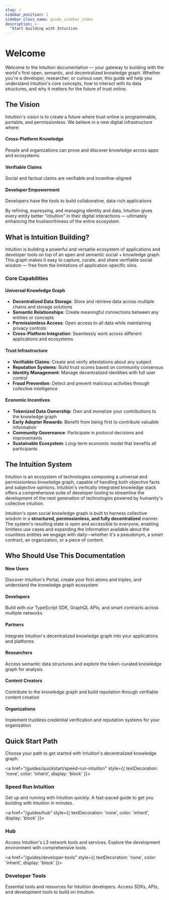 ```yaml
---
slug: /
sidebar_position: 1
sidebar_class_name: guide_sidebar_index
description: >-
  "Start building with Intuition
---
```



# Welcome

<div style={{ backgroundColor: 'var(--ifm-color-emphasis-50)', padding: '2rem', borderRadius: '12px', marginBottom: '2rem' }}>
<p style={{ fontSize: '1.1rem', lineHeight: '1.7', margin: 0, color: 'var(--ifm-color-emphasis-700)' }}>
Welcome to the Intuition documentation — your gateway to building with the world's first open, semantic, and decentralized knowledge graph. Whether you're a developer, researcher, or curious user, this guide will help you understand Intuition's core concepts, how to interact with its data structures, and why it matters for the future of trust online.
</p>
</div>

## The Vision

Intuition's vision is to create a future where trust online is programmable, portable, and permissionless. We believe in a new digital infrastructure where:

<div style={{ display: 'flex', flexDirection: 'row', gap: '1.5rem', marginBottom: '2rem', flexWrap: 'wrap' }}>

<div style={{ border: '1px solid var(--ifm-color-emphasis-300)', borderRadius: '8px', padding: '1.5rem', backgroundColor: 'var(--ifm-background-color)', flex: '1', minWidth: '300px' }}>
<h4 style={{ marginTop: 0, marginBottom: '0.75rem', color: 'var(--ifm-color-primary)' }}>Cross-Platform Knowledge</h4>
<p style={{ margin: 0, fontSize: '0.95rem', color: 'var(--ifm-color-emphasis-700)' }}>
People and organizations can prove and discover knowledge across apps and ecosystems
</p>
</div>

<div style={{ border: '1px solid var(--ifm-color-emphasis-300)', borderRadius: '8px', padding: '1.5rem', backgroundColor: 'var(--ifm-background-color)', flex: '1', minWidth: '300px' }}>
<h4 style={{ marginTop: 0, marginBottom: '0.75rem', color: 'var(--ifm-color-primary)' }}>Verifiable Claims</h4>
<p style={{ margin: 0, fontSize: '0.95rem', color: 'var(--ifm-color-emphasis-700)' }}>
Social and factual claims are verifiable and incentive-aligned
</p>
</div>

<div style={{ border: '1px solid var(--ifm-color-emphasis-300)', borderRadius: '8px', padding: '1.5rem', backgroundColor: 'var(--ifm-background-color)', flex: '1', minWidth: '300px' }}>
<h4 style={{ marginTop: 0, marginBottom: '0.75rem', color: 'var(--ifm-color-primary)' }}>Developer Empowerment</h4>
<p style={{ margin: 0, fontSize: '0.95rem', color: 'var(--ifm-color-emphasis-700)' }}>
Developers have the tools to build collaborative, data-rich applications
</p>
</div>

</div>

By refining, expressing, and managing identity and data, Intuition gives every entity better "intuition" in their digital interactions — ultimately enhancing the trustworthiness of the entire ecosystem.

## What is Intuition Building?

<div style={{ backgroundColor: 'var(--ifm-color-emphasis-50)', padding: '1.5rem', borderRadius: '8px', marginBottom: '2rem' }}>
<p style={{ margin: 0, fontSize: '1rem', color: 'var(--ifm-color-emphasis-700)', lineHeight: '1.6' }}>
Intuition is building a powerful and versatile ecosystem of applications and developer tools on top of an open and semantic social + knowledge graph. This graph makes it easy to capture, curate, and share verifiable social wisdom — free from the limitations of application-specific silos.
</p>
</div>

### Core Capabilities

<div style={{ display: 'flex', flexDirection: 'row', gap: '1.5rem', marginBottom: '2rem', flexWrap: 'wrap' }}>

<div style={{ border: '1px solid var(--ifm-color-emphasis-300)', borderRadius: '8px', padding: '1.5rem', backgroundColor: 'var(--ifm-background-color)', flex: '1', minWidth: '300px' }}>
<h4 style={{ marginTop: 0, marginBottom: '0.75rem', color: 'var(--ifm-color-primary)' }}>Universal Knowledge Graph</h4>
<ul style={{ margin: 0, paddingLeft: '1.5rem', fontSize: '0.95rem', color: 'var(--ifm-color-emphasis-700)' }}>
<li style={{ marginBottom: '0.5rem' }}><strong>Decentralized Data Storage</strong>: Store and retrieve data across multiple chains and storage solutions</li>
<li style={{ marginBottom: '0.5rem' }}><strong>Semantic Relationships</strong>: Create meaningful connections between any entities or concepts</li>
<li style={{ marginBottom: '0.5rem' }}><strong>Permissionless Access</strong>: Open access to all data while maintaining privacy controls</li>
<li style={{ marginBottom: '0.5rem' }}><strong>Cross-Platform Integration</strong>: Seamlessly work across different applications and ecosystems</li>
</ul>
</div>

<div style={{ border: '1px solid var(--ifm-color-emphasis-300)', borderRadius: '8px', padding: '1.5rem', backgroundColor: 'var(--ifm-background-color)', flex: '1', minWidth: '300px' }}>
<h4 style={{ marginTop: 0, marginBottom: '0.75rem', color: 'var(--ifm-color-primary)' }}>Trust Infrastructure</h4>
<ul style={{ margin: 0, paddingLeft: '1.5rem', fontSize: '0.95rem', color: 'var(--ifm-color-emphasis-700)' }}>
<li style={{ marginBottom: '0.5rem' }}><strong>Verifiable Claims</strong>: Create and verify attestations about any subject</li>
<li style={{ marginBottom: '0.5rem' }}><strong>Reputation Systems</strong>: Build trust scores based on community consensus</li>
<li style={{ marginBottom: '0.5rem' }}><strong>Identity Management</strong>: Manage decentralized identities with full user control</li>
<li style={{ marginBottom: '0.5rem' }}><strong>Fraud Prevention</strong>: Detect and prevent malicious activities through collective intelligence</li>
</ul>
</div>

<div style={{ border: '1px solid var(--ifm-color-emphasis-300)', borderRadius: '8px', padding: '1.5rem', backgroundColor: 'var(--ifm-background-color)', flex: '1', minWidth: '300px' }}>
<h4 style={{ marginTop: 0, marginBottom: '0.75rem', color: 'var(--ifm-color-primary)' }}>Economic Incentives</h4>
<ul style={{ margin: 0, paddingLeft: '1.5rem', fontSize: '0.95rem', color: 'var(--ifm-color-emphasis-700)' }}>
<li style={{ marginBottom: '0.5rem' }}><strong>Tokenized Data Ownership</strong>: Own and monetize your contributions to the knowledge graph</li>
<li style={{ marginBottom: '0.5rem' }}><strong>Early Adopter Rewards</strong>: Benefit from being first to contribute valuable information</li>
<li style={{ marginBottom: '0.5rem' }}><strong>Community Governance</strong>: Participate in protocol decisions and improvements</li>
<li style={{ marginBottom: '0.5rem' }}><strong>Sustainable Ecosystem</strong>: Long-term economic model that benefits all participants</li>
</ul>
</div>

</div>

## The Intuition System

<div style={{ backgroundColor: 'var(--ifm-color-emphasis-50)', padding: '1.5rem', borderRadius: '8px', marginBottom: '2rem' }}>
<p style={{ margin: 0, fontSize: '1rem', color: 'var(--ifm-color-emphasis-700)', lineHeight: '1.6' }}>
Intuition is an ecosystem of technologies composing a universal and permissionless knowledge graph, capable of handling both objective facts and subjective opinions. Intuition's vertically integrated knowledge stack offers a comprehensive suite of developer tooling to streamline the development of the next generation of technologies powered by humanity's collective intuition.
</p>
</div>

Intuition's open social knowledge graph is built to harness collective wisdom in a **structured, permissionless, and fully decentralized** manner. The system's resulting state is open and accessible to everyone, enabling limitless use cases and expanding the information available about the countless entities we engage with daily—whether it's a pseudonym, a smart contract, an organization, or a piece of content.

## Who Should Use This Documentation

<div className="uniform-card-grid-small">

<div className="uniform-card">
<h4 className="uniform-card-title" style={{ fontSize: '1.1rem', marginBottom: '0.75rem' }}>New Users</h4>
<p className="uniform-card-content" style={{ fontSize: '0.9rem' }}>
Discover Intuition's Portal, create your first atoms and triples, and understand the knowledge graph ecosystem
</p>
</div>

<div className="uniform-card">
<h4 className="uniform-card-title" style={{ fontSize: '1.1rem', marginBottom: '0.75rem' }}>Developers</h4>
<p className="uniform-card-content" style={{ fontSize: '0.9rem' }}>
Build with our TypeScript SDK, GraphQL APIs, and smart contracts across multiple networks
</p>
</div>

<div className="uniform-card">
<h4 className="uniform-card-title" style={{ fontSize: '1.1rem', marginBottom: '0.75rem' }}>Partners</h4>
<p className="uniform-card-content" style={{ fontSize: '0.9rem' }}>
Integrate Intuition's decentralized knowledge graph into your applications and platforms
</p>
</div>

<div className="uniform-card">
<h4 className="uniform-card-title" style={{ fontSize: '1.1rem', marginBottom: '0.75rem' }}>Researchers</h4>
<p className="uniform-card-content" style={{ fontSize: '0.9rem' }}>
Access semantic data structures and explore the token-curated knowledge graph for analysis
</p>
</div>

<div className="uniform-card">
<h4 className="uniform-card-title" style={{ fontSize: '1.1rem', marginBottom: '0.75rem' }}>Content Creators</h4>
<p className="uniform-card-content" style={{ fontSize: '0.9rem' }}>
Contribute to the knowledge graph and build reputation through verifiable content creation
</p>
</div>

<div className="uniform-card">
<h4 className="uniform-card-title" style={{ fontSize: '1.1rem', marginBottom: '0.75rem' }}>Organizations</h4>
<p className="uniform-card-content" style={{ fontSize: '0.9rem' }}>
Implement trustless credential verification and reputation systems for your organization
</p>
</div>

</div>

## Quick Start Path

Choose your path to get started with Intuition's decentralized knowledge graph:

<div className="uniform-card-grid">

<a href="/guides/quickstart/speed-run-intuition" style={{ textDecoration: 'none', color: 'inherit', display: 'block' }}>
<div className="uniform-card clickable-card">
<h3 className="uniform-card-title">Speed Run Intuition</h3>
<p className="uniform-card-content">
Get up and running with Intuition quickly. A fast-paced guide to get you building with Intuition in minutes.
</p>
</div>
</a>

<a href="/guides/hub" style={{ textDecoration: 'none', color: 'inherit', display: 'block' }}>
<div className="uniform-card clickable-card">
<h3 className="uniform-card-title">Hub</h3>
<p className="uniform-card-content">
Access Intuition's L3 network tools and services. Explore the development environment with comprehensive tools.
</p>
</div>
</a>

<a href="/guides/developer-tools" style={{ textDecoration: 'none', color: 'inherit', display: 'block' }}>
<div className="uniform-card clickable-card">
<h3 className="uniform-card-title">Developer Tools</h3>
<p className="uniform-card-content">
Essential tools and resources for Intuition developers. Access SDKs, APIs, and development tools to build on Intuition.
</p>
</div>
</a>

</div>

<head>
  <title>Guides</title>
  <meta
    name="description"
    content="Start building on Intuition."
  />
</head>
